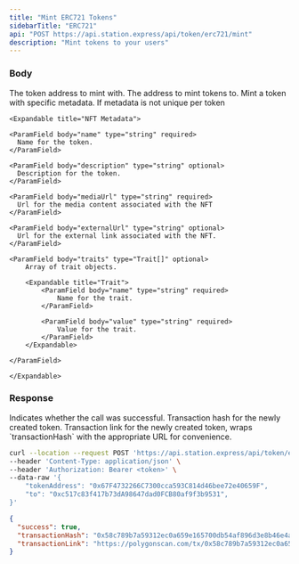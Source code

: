 ```yaml
---
title: "Mint ERC721 Tokens"
sidebarTitle: "ERC721"
api: "POST https://api.station.express/api/token/erc721/mint"
description: "Mint tokens to your users"
---
```


### Body

<ParamField body="tokenAddress" type="string" required>
  The token address to mint with.
</ParamField>

<ParamField body="to" type="string" required>
  The address to mint tokens to.
</ParamField>

<ParamField body="nftMetadata" type="object" optional>
    Mint a token with specific metadata. If metadata is not unique per token

    <Expandable title="NFT Metadata">

    <ParamField body="name" type="string" required>
      Name for the token.
    </ParamField>

    <ParamField body="description" type="string" optional>
      Description for the token.
    </ParamField>

    <ParamField body="mediaUrl" type="string" required>
      Url for the media content associated with the NFT
    </ParamField>

    <ParamField body="externalUrl" type="string" optional>
      Url for the external link associated with the NFT.
    </ParamField>

    <ParamField body="traits" type="Trait[]" optional>
        Array of trait objects.

        <Expandable title="Trait">
            <ParamField body="name" type="string" required>
                Name for the trait.
            </ParamField>

            <ParamField body="value" type="string" required>
                Value for the trait.
            </ParamField>
        </Expandable>

    </ParamField>

    </Expandable>

</ParamField>

### Response

<ResponseField name="success" type="boolean">
  Indicates whether the call was successful.
</ResponseField>

<ResponseField name="transactionHash" type="string">
  Transaction hash for the newly created token.
</ResponseField>

<ResponseField name="transactionLink" type="string">
  Transaction link for the newly created token, wraps `transactionHash` with the
  appropriate URL for convenience.
</ResponseField>

<RequestExample>

```bash Example Request
curl --location --request POST 'https://api.station.express/api/token/erc721/mint' \
--header 'Content-Type: application/json' \
--header 'Authorization: Bearer <token>' \
--data-raw '{
    "tokenAddress": "0x67F4732266C7300cca593C814d46bee72e40659F",
    "to": "0xc517c83f417b73dA98647dad0FCB80af9f3b9531",
}'
```

</RequestExample>

<ResponseExample>

```json Response
{
  "success": true,
  "transactionHash": "0x58c789b7a59312ec0a659e165700db54af896d3e8b46e4aeecb33b32b88157c9",
  "transactionLink": "https://polygonscan.com/tx/0x58c789b7a59312ec0a659e165700db54af896d3e8b46e4aeecb33b32b88157c9"
}
```

</ResponseExample>
